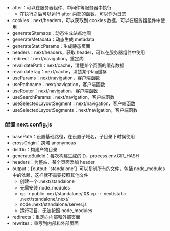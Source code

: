 
<Meta title="函数和配置" />

<Title>函数</Title>

- after：可以在服务器组件、中间件等服务器中执行
  - 在执行之后可以运行 after 内部的函数，可以作为日志
- cookies：next/headers，可以获取到 cookies 数据，可以在服务器组件中使用
- generateSitemaps：动态生成站点地图
- generateMetadata：动态生成 metadata
- generateStaticParams：生成静态页面
- headers：next/headers，获取 header，可以在服务器组件中使用
- redirect：next/navigation，重定向
- revalidatePath：next/cache，清楚某个页面的缓存数据
- revalidateTag：next/cache，清楚某个tag缓存
- useParams：next/navigation，客户端函数
- usePathname：next/navigation，客户端函数
- useRouter：next/navigation，客户端函数
- useSearchParams：next/navigation，客户端函数
- useSelectedLayoutSegment：next/navigation，客户端函数
- useSelectedLayoutSegments：next/navigation，客户端函数

### 配置 next.config.js
- basePath：设置基础路径，在设置子域名，子目录下时候使用
- crossOrigin：跨域 anonymous
- distDir：构建产物目录
- generateBuildId：每次构建生成的ID，process.env.GIT_HASH
- headers：为整站、某个页面添加 header
- output：【output: 'standalone'】可以复制所有的文件，包括 node_modules 中的依赖，这样就不需要按照其他文件
  - 创建一个  .next/standalone
  - 无需安装 node_modules
  - cp -r public .next/standalone/ && cp -r .next/static .next/standalone/.next/
  - node .next/standalone/server.js
  - 运行项目，无法按照 node_modules
- redirects：重定向内部和外部页面
- rewrites：重写到内部和外部页面

